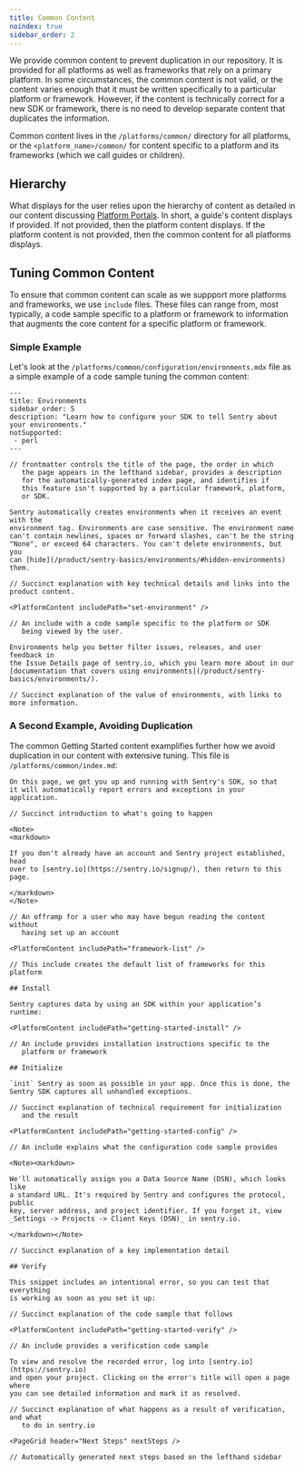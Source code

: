 ```yaml
---
title: Common Content
noindex: true
sidebar_order: 2
---
```


We provide common content to prevent duplication in our repository. It is provided for all platforms as well as frameworks that rely on a primary platform. In some circumstances, the common content is not valid, or the content varies enough that it must be written specifically to a particular platform or framework. However, if the content is technically correct for a new SDK or framework, there is no need to develop separate content that duplicates the information.

Common content lives in the `/platforms/common/` directory for all platforms, or the `<platform_name>/common/` for content specific to a platform and its frameworks (which we call guides or children).

## Hierarchy

What displays for the user relies upon the hierarchy of content as detailed in our content discussing [Platform Portals](/contributing/platforms/). In short, a guide's content displays if provided. If not provided, then the platform content displays. If the platform content is not provided, then the common content for all platforms displays.

## Tuning Common Content

To ensure that common content can scale as we suppport more platforms and frameworks, we use `include` files. These files can range from, most typically, a code sample specific to a platform or framework to information that augments the core content for a specific platform or framework.

### Simple Example

Let's look at the `/platforms/common/configuration/environments.mdx` file as a simple example of a code sample tuning the common content:

    ---
    title: Environments
    sidebar_order: 5
    description: "Learn how to configure your SDK to tell Sentry about your environments."
    notSupported:
     - perl
    ---

    // frontmatter controls the title of the page, the order in which
       the page appears in the lefthand sidebar, provides a description
       for the automatically-generated index page, and identifies if
       this feature isn't supported by a particular framework, platform,
       or SDK.

    Sentry automatically creates environments when it receives an event with the
    environment tag. Environments are case sensitive. The environment name
    can't contain newlines, spaces or forward slashes, can't be the string
    "None", or exceed 64 characters. You can't delete environments, but you
    can [hide](/product/sentry-basics/environments/#hidden-environments) them.

    // Succinct explanation with key technical details and links into the product content.

    <PlatformContent includePath="set-environment" />

    // An include with a code sample specific to the platform or SDK
       being viewed by the user.

    Environments help you better filter issues, releases, and user feedback in
    the Issue Details page of sentry.io, which you learn more about in our
    [documentation that covers using environments](/product/sentry-basics/environments/).

    // Succinct explanation of the value of environments, with links to more information.

### A Second Example, Avoiding Duplication

The common Getting Started content examplifies further how we avoid duplication in our content with extensive tuning. This file is `/platforms/common/index.md`:


    On this page, we get you up and running with Sentry's SDK, so that
    it will automatically report errors and exceptions in your
    application.

    // Succinct introduction to what's going to happen

    <Note>
    <markdown>

    If you don't already have an account and Sentry project established, head
    over to [sentry.io](https://sentry.io/signup/), then return to this page.

    </markdown>
    </Note>

    // An offramp for a user who may have begun reading the content without
       having set up an account

    <PlatformContent includePath="framework-list" />

    // This include creates the default list of frameworks for this platform

    ## Install

    Sentry captures data by using an SDK within your application’s runtime:

    <PlatformContent includePath="getting-started-install" />

    // An include provides installation instructions specific to the
       platform or framework

    ## Initialize

    `init` Sentry as soon as possible in your app. Once this is done, the
    Sentry SDK captures all unhandled exceptions.

    // Succinct explanation of technical requirement for initialization
       and the result

    <PlatformContent includePath="getting-started-config" />

    // An include explains what the configuration code sample provides

    <Note><markdown>

    We'll automatically assign you a Data Source Name (DSN), which looks like
    a standard URL. It's required by Sentry and configures the protocol, public
    key, server address, and project identifier. If you forget it, view
    _Settings -> Projects -> Client Keys (DSN)_ in sentry.io.

    </markdown></Note>

    // Succinct explanation of a key implementation detail

    ## Verify

    This snippet includes an intentional error, so you can test that everything
    is working as soon as you set it up:

    // Succinct explanation of the code sample that follows

    <PlatformContent includePath="getting-started-verify" />

    // An include provides a verification code sample

    To view and resolve the recorded error, log into [sentry.io](https://sentry.io)
    and open your project. Clicking on the error's title will open a page where
    you can see detailed information and mark it as resolved.

    // Succinct explanation of what happens as a result of verification, and what
       to do in sentry.io

    <PageGrid header="Next Steps" nextSteps />

    // Automatically generated next steps based on the lefthand sidebar
